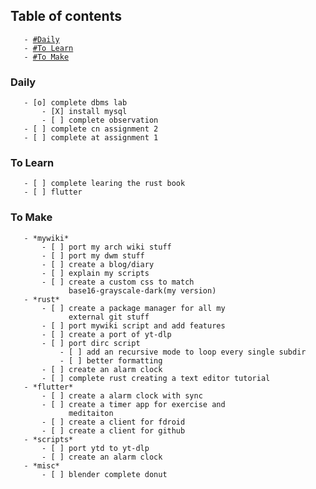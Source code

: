 == Table of contents ==
	- [[#Daily]]
	- [[#To Learn]]
	- [[#To Make]]

=== Daily ===
	- [o] complete dbms lab
		- [X] install mysql
		- [ ] complete observation
	- [ ] complete cn assignment 2
	- [ ] complete at assignment 1

=== To Learn ===
	- [ ] complete learing the rust book
	- [ ] flutter

=== To Make ===
	- *mywiki*
		- [ ] port my arch wiki stuff
		- [ ] port my dwm stuff
		- [ ] create a blog/diary
		- [ ] explain my scripts
		- [ ] create a custom css to match
			  base16-grayscale-dark(my version)
	- *rust*
		- [ ] create a package manager for all my
			  external git stuff
		- [ ] port mywiki script and add features
		- [ ] create a port of yt-dlp
		- [ ] port dirc script
			- [ ] add an recursive mode to loop every single subdir
			- [ ] better formatting
		- [ ] create an alarm clock
		- [ ] complete rust creating a text editor tutorial
	- *flutter*
		- [ ] create a alarm clock with sync
		- [ ] create a timer app for exercise and
			  meditaiton
		- [ ] create a client for fdroid
		- [ ] create a client for github
	- *scripts*
		- [ ] port ytd to yt-dlp
		- [ ] create an alarm clock
	- *misc*
		- [ ] blender complete donut
